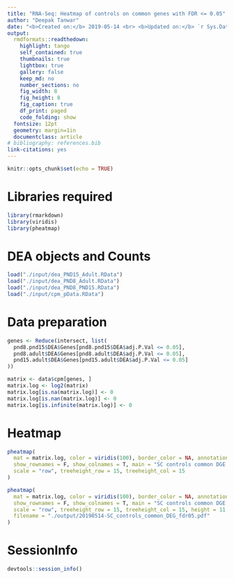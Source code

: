 ```yaml
---
title: "RNA-Seq: Heatmap of controls on common genes with FDR <= 0.05"
author: "Deepak Tanwar"
date: "<b>Created on:</b> 2019-05-14 <br> <b>Updated on:</b> `r Sys.Date()`"
output:
  rmdformats::readthedown:
    highlight: tango
    self_contained: true
    thumbnails: true
    lightbox: true
    gallery: false
    keep_md: no
    number_sections: no
    fig_width: 8
    fig_height: 8
    fig_caption: true
    df_print: paged
    code_folding: show
  fontsize: 12pt
  geometry: margin=1in
  documentclass: article
# bibliography: references.bib
link-citations: yes
---
```


```r
knitr::opts_chunk$set(echo = TRUE)
```

# Libraries required

```r
library(rmarkdown)
library(viridis)
library(pheatmap)
```

# DEA objects and Counts
```r
load("./input/dea_PND15_Adult.RData")
load("./input/dea_PND8_Adult.RData")
load("./input/dea_PND8_PND15.RData")
load("./input/cpm_pData.RData")
```


# Data preparation
```r
genes <- Reduce(intersect, list(
  pnd8.pnd15$DEA$Genes[pnd8.pnd15$DEA$adj.P.Val <= 0.05],
  pnd8.adult$DEA$Genes[pnd8.adult$DEA$adj.P.Val <= 0.05],
  pnd15.adult$DEA$Genes[pnd15.adult$DEA$adj.P.Val <= 0.05]
))

matrix <- data$cpm[genes, ]
matrix.log <- log2(matrix)
matrix.log[is.na(matrix.log)] <- 0
matrix.log[is.nan(matrix.log)] <- 0
matrix.log[is.infinite(matrix.log)] <- 0
```


# Heatmap
```r
pheatmap(
  mat = matrix.log, color = viridis(100), border_color = NA, annotation_col = data$pData,
  show_rownames = F, show_colnames = T, main = "SC controls common DGE FDR <= 0.05",
  scale = "row", treeheight_row = 15, treeheight_col = 15
)
```

```r
pheatmap(
  mat = matrix.log, color = viridis(100), border_color = NA, annotation_col = data$pData,
  show_rownames = F, show_colnames = T, main = "SC controls common DGE FDR <= 0.05",
  scale = "row", treeheight_row = 15, treeheight_col = 15, height = 11, width = 8.5,
  filename = "./output/20190514-SC_controls_common_DEG_fdr05.pdf"
)
```


# SessionInfo
```r
devtools::session_info()
```
